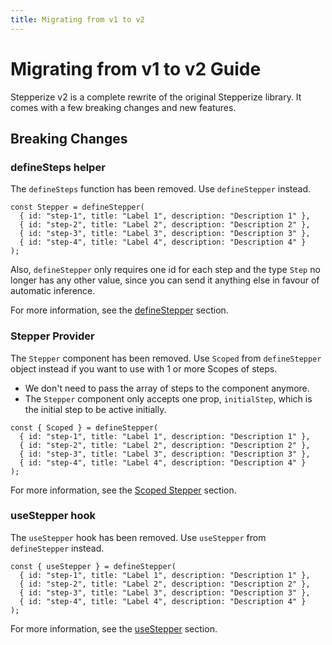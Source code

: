 ```yaml
---
title: Migrating from v1 to v2
---
```


# Migrating from v1 to v2 Guide

Stepperize v2 is a complete rewrite of the original Stepperize library. It comes with a few breaking changes and new features.

## Breaking Changes

### defineSteps helper

The `defineSteps` function has been removed. Use `defineStepper` instead.

```tsx
const Stepper = defineStepper(
  { id: "step-1", title: "Label 1", description: "Description 1" },
  { id: "step-2", title: "Label 2", description: "Description 2" },
  { id: "step-3", title: "Label 3", description: "Description 3" },
  { id: "step-4", title: "Label 4", description: "Description 4" }
);
```

Also, `defineStepper` only requires one id for each step and the type `Step` no longer 
has any other value, since you can send it anything else in favour of automatic inference.

For more information, see the [defineStepper](/docs/define-stepper) section.

### Stepper Provider

The `Stepper` component has been removed. Use `Scoped` from `defineStepper` object instead if you want to use with 1 or more Scopes of steps.

- We don't need to pass the array of steps to the component anymore.
- The `Stepper` component only accepts one prop, `initialStep`, which is the initial step to be active initially.

```tsx
const { Scoped } = defineStepper(
  { id: "step-1", title: "Label 1", description: "Description 1" },
  { id: "step-2", title: "Label 2", description: "Description 2" },
  { id: "step-3", title: "Label 3", description: "Description 3" },
  { id: "step-4", title: "Label 4", description: "Description 4" }
);
```

For more information, see the [Scoped Stepper](/docs/scoped-stepper) section.

### useStepper hook

The `useStepper` hook has been removed. Use `useStepper` from `defineStepper` instead.

```tsx
const { useStepper } = defineStepper(
  { id: "step-1", title: "Label 1", description: "Description 1" },
  { id: "step-2", title: "Label 2", description: "Description 2" },
  { id: "step-3", title: "Label 3", description: "Description 3" },
  { id: "step-4", title: "Label 4", description: "Description 4" }
);
```

For more information, see the [useStepper](/docs/use-stepper) section.
